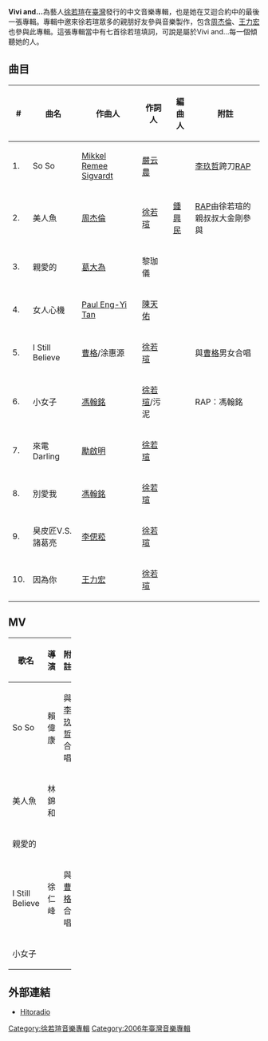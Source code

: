 {{Album infobox |
  Name        = Vivi and... |
  Type        = 專輯 |
  Artist      = [[徐若瑄|徐若瑄]] |
  Cover       = Vivi_and.jpg |
  Background  =  |
  Released    = 2006年9月19日 <small>([[中華民國|臺灣]])</small> |
  Recorded    =  |
  Genre       = [[流行音樂|流行音樂]]|
  Length      =  |
  Label       = [[愛貝克思_(台灣)|愛貝克思]]|
  Number       = |
  Producer    = [[鍾興民|鍾興民]]、[[李偲菘|李偲菘]]、[[阿弟仔|阿弟仔]]|
  Reviews     = |
  Last album  = [[狠狠愛|狠狠愛]] <br />(2005)|
  This album  = '''Vivi and... ''' <br />(2006) |
  Next album  = [[夢幻珍藏|夢幻珍藏]]<br />(2007) |
|}}

'''Vivi and... '''為藝人[[徐若瑄|徐若瑄]]在[[臺灣|臺灣]]發行的中文音樂專輯，也是她在艾迴合約中的最後一張專輯。專輯中邀來徐若瑄眾多的親朋好友參與音樂製作，包含[[周杰倫|周杰倫]]、[[王力宏|王力宏]]也參與此專輯。這張專輯當中有七首徐若瑄填詞，可說是屬於Vivi and…每一個傾聽她的人。

== 曲目 ==
{| class="wikitable"
|-
!#
!曲名
!作曲人
!作詞人
!編曲人
!附註
|-
| 1. || So So || [[Mikkel_Remee_Sigvardt|Mikkel Remee Sigvardt]] || [[嚴云農|嚴云農]] || ||[[李玖哲|李玖哲]]跨刀[[RAP|RAP]]
|-
| 2. || 美人魚 || [[周杰倫|周杰倫]] || [[徐若瑄|徐若瑄]] || [[鍾興民|鍾興民]] ||[[RAP|RAP]]由徐若瑄的親叔叔大金剛參與
|-
| 3. || 親愛的 || [[葛大為|葛大為]] || 黎珈儀 || ||
|-
| 4. || 女人心機 || [[Paul_Eng-Yi_Tan|Paul Eng-Yi Tan]] || [[陳天佑|陳天佑]] || ||
|-
| 5. || I Still Believe || [[曹格|曹格]]/涂惠源 || [[徐若瑄|徐若瑄]] || || 與[[曹格|曹格]]男女合唱
|-
| 6. || 小女子 ||  [[馮翰銘|馮翰銘]] || [[徐若瑄|徐若瑄]]/污泥  || ||  RAP：馮翰銘
|-
| 7. || 來電Darling || [[勵啟明|勵啟明]] || [[徐若瑄|徐若瑄]] || ||
|-
| 8. || 別愛我 || [[馮翰銘|馮翰銘]] || [[徐若瑄|徐若瑄]] || ||
|-
| 9. || 臭皮匠V.S.諸葛亮 || [[李偲菘|李偲菘]] || [[徐若瑄|徐若瑄]] || ||
|-
| 10. || 因為你 || [[王力宏|王力宏]] || [[徐若瑄|徐若瑄]] || ||
|}

==MV==
{| class="wikitable plainrowheaders" width=50%
|-
! scope="col" width=10%| 歌名
! scope="col" width=10%| 導演
! scope="col" width=30%| 附註
|-
|So So
|賴偉康
|與[[李玖哲|李玖哲]]合唱
|-
|美人魚
|林錦和
|
|-
|親愛的
|
|
|-
|I Still Believe
|徐仁峰
|與[[曹格|曹格]]合唱
|-
|小女子
|
|
|}

== 外部連結 ==
*[https://web.archive.org/web/20070928044750/http://www.hitoradio.com/music/1a_2_1_1.php?ca_id=13&album_id=288 Hitoradio]

{{徐若瑄}}

[[Category:徐若瑄音樂專輯|Category:徐若瑄音樂專輯]]
[[Category:2006年臺灣音樂專輯|Category:2006年臺灣音樂專輯]]